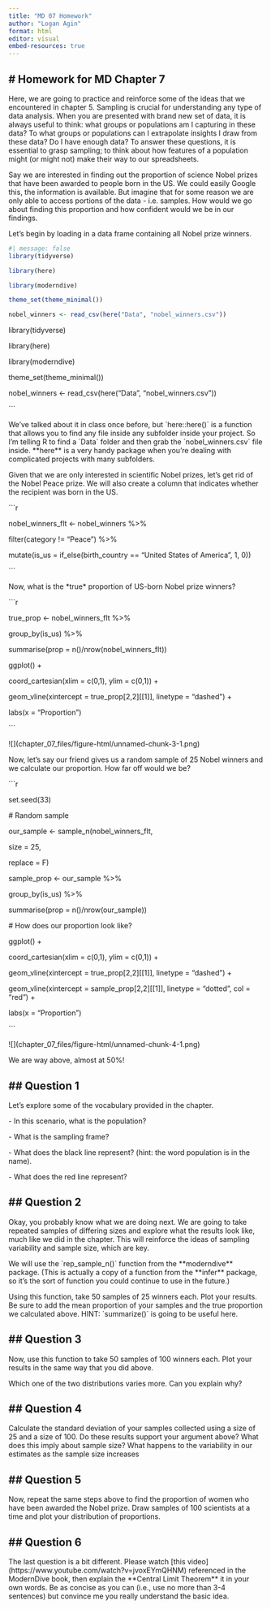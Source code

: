 ---
title: "MD 07 Homework"
author: "Logan Agin"
format: html
editor: visual
embed-resources: true
---

## \# Homework for MD Chapter 7

Here, we are going to practice and reinforce some of the ideas that we encountered in chapter 5. Sampling is crucial for understanding any type of data analysis. When you are presented with brand new set of data, it is always useful to think: what groups or populations am I capturing in these data? To what groups or populations can I extrapolate insights I draw from these data? Do I have enough data? To answer these questions, it is essential to grasp sampling; to think about how features of a population might (or might not) make their way to our spreadsheets.

Say we are interested in finding out the proportion of science Nobel prizes that have been awarded to people born in the US. We could easily Google this, the information is available. But imagine that for some reason we are only able to access portions of the data - i.e. samples. How would we go about finding this proportion and how confident would we be in our findings.

Let's begin by loading in a data frame containing all Nobel prize winners.

```{r}
#| message: false
library(tidyverse)

library(here)

library(moderndive)

theme_set(theme_minimal())

nobel_winners <- read_csv(here("Data", "nobel_winners.csv"))

```

library(tidyverse)

library(here)

library(moderndive)

theme_set(theme_minimal())

nobel_winners \<- read_csv(here("Data", "nobel_winners.csv"))

\`\`\`

We've talked about it in class once before, but \`here::here()\` is a function that allows you to find any file inside any subfolder inside your project. So I'm telling R to find a \`Data\` folder and then grab the \`nobel_winners.csv\` file inside. \*\*here\*\* is a very handy package when you're dealing with complicated projects with many subfolders.

Given that we are only interested in scientific Nobel prizes, let's get rid of the Nobel Peace prize. We will also create a column that indicates whether the recipient was born in the US.

\`\`\`r

nobel_winners_flt \<- nobel_winners %\>%

filter(category != "Peace") %\>%

mutate(is_us = if_else(birth_country == "United States of America", 1, 0))

\`\`\`

Now, what is the \*true\* proportion of US-born Nobel prize winners?

\`\`\`r

true_prop \<- nobel_winners_flt %\>%

group_by(is_us) %\>%

summarise(prop = n()/nrow(nobel_winners_flt))

ggplot() +

coord_cartesian(xlim = c(0,1), ylim = c(0,1)) +

geom_vline(xintercept = true_prop\[2,2\]\[\[1\]\], linetype = "dashed")  +

labs(x = "Proportion")

\`\`\`

\![\](chapter_07_files/figure-html/unnamed-chunk-3-1.png)<!-- -->

Now, let's say our friend gives us a random sample of 25 Nobel winners and we calculate our proportion. How far off would we be?

\`\`\`r

set.seed(33)

\# Random sample

our_sample \<- sample_n(nobel_winners_flt,

size = 25,

replace = F)

sample_prop \<- our_sample %\>%

group_by(is_us) %\>%

summarise(prop = n()/nrow(our_sample))

\# How does our proportion look like?

ggplot() +

coord_cartesian(xlim = c(0,1), ylim = c(0,1)) +

geom_vline(xintercept = true_prop\[2,2\]\[\[1\]\], linetype = "dashed")  +

geom_vline(xintercept = sample_prop\[2,2\]\[\[1\]\], linetype = "dotted", col = "red") +

labs(x = "Proportion")

\`\`\`

\![\](chapter_07_files/figure-html/unnamed-chunk-4-1.png)<!-- -->

We are way above, almost at 50%!

## \## Question 1 

Let's explore some of the vocabulary provided in the chapter.

\- In this scenario, what is the population?

\- What is the sampling frame?

\- What does the black line represent? (hint: the word population is in the name).

\- What does the red line represent?

## \## Question 2 

Okay, you probably know what we are doing next. We are going to take repeated samples of differing sizes and explore what the results look like, much like we did in the chapter. This will reinforce the ideas of sampling variability and sample size, which are key.

We will use the \`rep_sample_n()\` function from the \*\*moderndive\*\* package. (This is actually a copy of a function from the \*\*infer\*\* package, so it's the sort of function you could continue to use in the future.)

Using this function, take 50 samples of 25 winners each. Plot your results. Be sure to add the mean proportion of your samples and the true proportion we calculated above. HINT: \`summarize()\` is going to be useful here.

## \## Question 3 

Now, use this function to take 50 samples of 100 winners each. Plot your results in the same way that you did above.

Which one of the two distributions varies more. Can you explain why?

## \## Question 4 

Calculate the standard deviation of your samples collected using a size of 25 and a size of 100. Do these results support your argument above? What does this imply about sample size? What happens to the variability in our estimates as the sample size increases

## \## Question 5 

Now, repeat the same steps above to find the proportion of women who have been awarded the Nobel prize. Draw samples of 100 scientists at a time and plot your distribution of proportions.

## \## Question 6 

The last question is a bit different. Please watch \[this video\](https://www.youtube.com/watch?v=jvoxEYmQHNM) referenced in the ModernDive book, then explain the \*\*Central Limit Theorem\*\* it in your own words. Be as concise as you can (i.e., use no more than 3-4 sentences) but convince me you really understand the basic idea.
